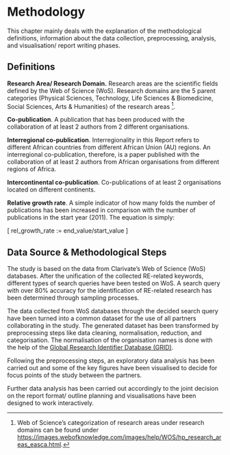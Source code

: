# Methodology {#method}

This chapter mainly deals with the explanation of the methodological definitions, information about the data collection, preprocessing, analysis, and visualisation/ report writing phases.

## Definitions
**Research Area/ Research Domain.** Research areas are the scientific fields defined by the Web of Science (WoS). Research domains are the 5 parent categories (Physical Sciences, Technology, Life Sciences & Biomedicine, Social Sciences, Arts & Humanities) of the research areas [^0201].  

**Co-publication**. A publication that has been produced with the collaboration of at least 2 authors from 2 different organisations.

**Interregional co-publication**. Interregionality in this Report refers to different African countries from different African Union (AU) regions. An interregional co-publication, therefore, is a paper published with the collaboration of at least 2 authors from African organisations from different regions of Africa.

**Intercontinental co-publication**. Co-publications of at least 2 organisations located on different continents.

**Relative growth rate**. A simple indicator of how many folds the number of publications has been increased in comparison with the number of publications in the start year (2011). The equation is simply:

\[
rel\_growth\_rate := end\_value/start\_value
\]

## Data Source & Methodological Steps

The study is based on the data from Clarivate's Web of Science (WoS) databases. After the unification of the collected RE-related keywords, different types of search queries have been tested on WoS. A search query with over 80% accuracy for the identification of RE-related research has been determined through sampling processes.

The data collected from WoS databases through the decided search query have been turned into a common dataset for the use of all partners collaborating in the study. The generated dataset has been transformed by preprocessing steps like data cleaning, normalisation, reduction, and categorisation. The normalisation of the organisation names is done with the help of the [Global Research Identifier Database (GRID)](https://www.grid.ac/).

Following the preprocessing steps, an exploratory data analysis has been carried out and some of the key figures have been visualised to decide for focus points of the study between the partners.

Further data analysis has been carried out accordingly to the joint decision on the report format/ outline planning and visualisations have been designed to work interactively. 



[^0201]: Web of Science's categorization of research areas under research domains can be found under [https://images.webofknowledge.com/images/help/WOS/hp_research_areas_easca.html](https://images.webofknowledge.com/images/help/WOS/hp_research_areas_easca.html).  